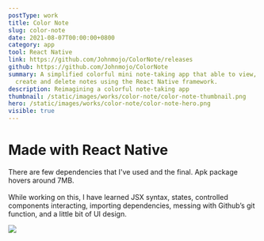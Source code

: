 ```yaml
---
postType: work
title: Color Note
slug: color-note
date: 2021-08-07T00:00:00+0800
category: app
tool: React Native
link: https://github.com/Johnmojo/ColorNote/releases
github: https://github.com/Johnmojo/ColorNote
summary: A simplified colorful mini note-taking app that able to view, store,
  create and delete notes using the React Native framework.
description: Reimagining a colorful note-taking app
thumbnail: /static/images/works/color-note/color-note-thumbnail.png
hero: /static/images/works/color-note/color-note-hero.png
visible: true
---
```


# Made with React Native

There are few dependencies that I've used and the final. Apk package hovers around 7MB.
\
\
While working on this, I have learned JSX syntax, states, controlled components interacting, importing dependencies, messing with Github’s git function, and a little bit of UI design.

![](/static/images/works/color-note/color-note-1.png)
